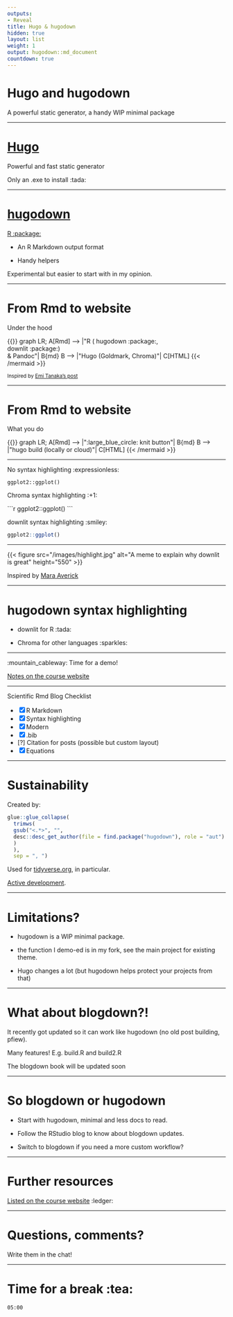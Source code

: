 ```yaml
---
outputs:
- Reveal
title: Hugo & hugodown
hidden: true
layout: list
weight: 1
output: hugodown::md_document
countdown: true
---
```


# Hugo and hugodown

A powerful static generator, a handy WIP minimal package

---

# [Hugo](https://gohugo.io/)

Powerful and fast static generator

Only an .exe to install :tada:

---

# [hugodown](https://hugodown.r-lib.org/)

[R :package:](https://hugodown.r-lib.org/)

* An R Markdown output format

* Handy helpers

Experimental but easier to start with in my opinion.

---

# From Rmd to website

Under the hood

```{=html}
{{<mermaid align="left">}}
graph LR;
    A[Rmd] --> |"R ( hugodown :package:, </br> downlit :package:) </br> & Pandoc"| B{md}
    B --> |"Hugo (Goldmark, Chroma)"| C[HTML]
{{< /mermaid >}}
```

<small>Inspired by [Emi Tanaka's post](https://emitanaka.org/r/posts/2018-12-12-scientific-and-technical-blogging-radix-vs-blogdown/)</small>

---

# From Rmd to website

What you do

```{=html}
{{<mermaid align="left">}}
graph LR;
    A[Rmd] --> |":large_blue_circle: knit button"| B{md}
    B --> |"hugo build (locally or cloud)"| C[HTML]
{{< /mermaid >}}
```

---

No syntax highlighting :expressionless:

```{=html}
<pre><code>ggplot2::ggplot()
</code></pre>
```

Chroma syntax highlighting :+1:

````{=html}
```r
ggplot2::ggplot()
```
````

downlit syntax highlighting :smiley:

```r
ggplot2::ggplot()
```

---

```{=html}
{{< figure src="/images/highlight.jpg" alt="A meme to explain why downlit is great" height="550" >}}
```

Inspired by [Mara Averick](https://twitter.com/dataandme/status/1255510799273132032)

---

# hugodown syntax highlighting

* downlit for R :tada:

* Chroma for other languages :sparkles:


---

:mountain_cableway: Time for a demo!

[Notes on the course website](/hugo/demo/)

---

Scientific Rmd Blog Checklist

* [x] R Markdown
* [x] Syntax highlighting
* [x] Modern
* [x] .bib
* [?] Citation for posts (possible but custom layout)
* [x] Equations

---

# Sustainability

Created by:

```r
glue::glue_collapse(
  trimws(
  gsub("<.*>", "",
  desc::desc_get_author(file = find.package("hugodown"), role = "aut")
  )
  ), 
  sep = ", ")
```

Used for [tidyverse.org](https://tidyverse.org), in particular.

[Active development](https://github.com/r-lib/hugodown/).

---

# Limitations?

* hugodown is a WIP minimal package.

* the function I demo-ed is in my fork, see the main project for existing theme.

* Hugo changes a lot (but hugodown helps protect your projects from that)

---

# What about blogdown?!

It recently got updated so it can work like hugodown (no old post building, pfiew).

Many features! E.g. build.R and build2.R

The blogdown book will be updated soon

---

# So blogdown or hugodown

* Start with hugodown, minimal and less docs to read.

* Follow the RStudio blog to know about blogdown updates.

* Switch to blogdown if you need a more custom workflow?

---

# Further resources

[Listed on the course website](/hugo/further-resources/) :ledger:

---

# Questions, comments?

Write them in the chat!

---

# Time for a break  :tea:

<!--html_preserve-->

<div id="timer_hugo" class="countdown" style="top:100;left:0;" data-warnwhen="0">

<code class="countdown-time"><span class="countdown-digits minutes">05</span><span class="countdown-digits colon">:</span><span class="countdown-digits seconds">00</span></code>

</div>

<!--/html_preserve-->